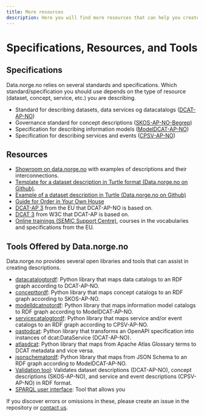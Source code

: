```yaml
---
title: More resources
description: Here you will find more resources that can help you create descriptions for data.norge.no.
---
```


# Specifications, Resources, and Tools

## Specifications

Data.norge.no relies on several standards and specifications. Which standard/specification you should use depends on the type of resource (dataset, concept, service, etc.) you are describing.

-   Standard for describing datasets, data services og datacatalogs ([DCAT-AP-NO](https://data.norge.no/specification/dcat-ap-no))
-   Governance standard for concept descriptions ([SKOS-AP-NO-Begrep](https://data.norge.no/specification/skos-ap-no-begrep))
-   Specification for describing information models ([ModelDCAT-AP-NO](https://data.norge.no/specification/modelldcat-ap-no))
-   Specification for describing services and events ([CPSV-AP-NO](https://data.norge.no/specification/cpsv-ap-no))

## Resources

-   [Showroom on data.norge.no](https://data.norge.no/showroom/overview) with examples of descriptions and their interconnections.
-   [Template for a dataset description in Turtle format (Data.norge.no on Github)](https://github.com/fellesdatakatalog/sikt-workshop/blob/main/example-template.ttl).
-   [Example of a dataset description in Turtle (Data.norge.no on Github)](https://github.com/Informasjonsforvaltning/dcat-ap-no/blob/4d09617568f0f353b336ddd966b2228dc35f084e/examples/test.ttl)
-   [Guide for Order in Your Own House](https://www.digdir.no/informasjonsforvaltning/veileder-orden-i-eget-hus/2716)
-   [DCAT-AP 3](https://semiceu.github.io/DCAT-AP/releases/3.0.0/#DataService) from the EU that DCAT-AP-NO is based on.
-   [DCAT 3](https://www.w3.org/TR/vocab-dcat-3/) from W3C that DCAT-AP is based on.
-   [Online trainings (SEMIC Support Centre)](https://joinup.ec.europa.eu/collection/semic-support-centre/online-trainings), courses in the vocabularies and specifications from the EU.

## Tools Offered by Data.norge.no

Data.norge.no provides several open libraries and tools that can assist in creating descriptions.

-   [datacatalogtordf](https://github.com/Informasjonsforvaltning/datacatalogtordf): Python library that maps data catalogs to an RDF graph according to DCAT-AP-NO.
-   [concepttordf](https://github.com/Informasjonsforvaltning/concepttordf): Python library that maps concept catalogs to an RDF graph according to SKOS-AP-NO.
-   [modelldcatnotordf](https://github.com/Informasjonsforvaltning/modelldcatnotordf): Python library that maps information model catalogs to RDF graph according to ModelDCAT-AP-NO.
-   [servicecatalogtordf](https://github.com/Informasjonsforvaltning/servicecatalogtordf): Python library that maps service and/or event catalogs to an RDF graph according to CPSV-AP-NO.
-   [oastodcat](https://github.com/Informasjonsforvaltning/oastodcat): Python library that transforms an OpenAPI specification into instances of dcat:DataService (DCAT-AP-NO).
-   [atlasdcat](https://github.com/Informasjonsforvaltning/atlasdcat): Python library that maps from Apache Atlas Glossary terms to DCAT metadata and vice versa.
-   [jsonschematordf](https://github.com/Informasjonsforvaltning/jsonschematordf): Python library that maps from JSON Schema to an RDF graph according to ModelDCAT-AP-NO.
-   [Validation tool](https://data.norge.no/validator): Validates dataset descriptions (DCAT-AP-NO), concept descriptions (SKOS-AP-NO), and service and event descriptions (CPSV-AP-NO) in RDF format.
-   [SPARQL user interface](https://data.norge.no/sparql): Tool that allows you

If you discover errors or omissions in these, please create an issue in the repository or [contact us](/contact).
